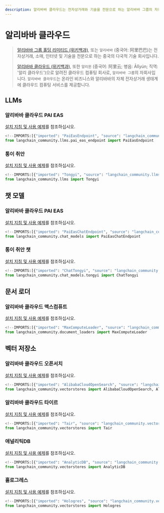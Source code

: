 ```yaml
---
description: 알리바바 클라우드는 전자상거래와 기술을 전문으로 하는 알리바바 그룹의 자회사로, 클라우드 컴퓨팅 서비스를 제공합니다.
---
```


# 알리바바 클라우드

> [알리바바 그룹 홀딩 리미티드 (위키백과)](https://en.wikipedia.org/wiki/Alibaba_Group), 또는 `알리바바`
(중국어: 阿里巴巴)는 전자상거래, 소매, 인터넷 및 기술을 전문으로 하는 중국의 다국적 기술 회사입니다.
> 
> [알리바바 클라우드 (위키백과)](https://en.wikipedia.org/wiki/Alibaba_Cloud), 또한 `알리윈`
(중국어: 阿里云; 병음: Ālǐyún; 직역: '알리 클라우드')으로 알려진 클라우드 컴퓨팅 회사로, `알리바바 그룹`의 자회사입니다. `알리바바 클라우드`는 온라인 비즈니스와 알리바바의 자체 전자상거래 생태계에 클라우드 컴퓨팅 서비스를 제공합니다.

## LLMs

### 알리바바 클라우드 PAI EAS

[설치 지침 및 사용 예제](/docs/integrations/llms/alibabacloud_pai_eas_endpoint)를 참조하십시오.

```python
<!--IMPORTS:[{"imported": "PaiEasEndpoint", "source": "langchain_community.llms.pai_eas_endpoint", "docs": "https://api.python.langchain.com/en/latest/llms/langchain_community.llms.pai_eas_endpoint.PaiEasEndpoint.html", "title": "Alibaba Cloud"}]-->
from langchain_community.llms.pai_eas_endpoint import PaiEasEndpoint
```


### 통이 취안

[설치 지침 및 사용 예제](/docs/integrations/llms/tongyi)를 참조하십시오.

```python
<!--IMPORTS:[{"imported": "Tongyi", "source": "langchain_community.llms", "docs": "https://api.python.langchain.com/en/latest/llms/langchain_community.llms.tongyi.Tongyi.html", "title": "Alibaba Cloud"}]-->
from langchain_community.llms import Tongyi
```


## 챗 모델

### 알리바바 클라우드 PAI EAS

[설치 지침 및 사용 예제](/docs/integrations/chat/alibaba_cloud_pai_eas)를 참조하십시오.

```python
<!--IMPORTS:[{"imported": "PaiEasChatEndpoint", "source": "langchain_community.chat_models", "docs": "https://api.python.langchain.com/en/latest/chat_models/langchain_community.chat_models.pai_eas_endpoint.PaiEasChatEndpoint.html", "title": "Alibaba Cloud"}]-->
from langchain_community.chat_models import PaiEasChatEndpoint
```


### 통이 취안 챗

[설치 지침 및 사용 예제](/docs/integrations/chat/tongyi)를 참조하십시오.

```python
<!--IMPORTS:[{"imported": "ChatTongyi", "source": "langchain_community.chat_models.tongyi", "docs": "https://api.python.langchain.com/en/latest/chat_models/langchain_community.chat_models.tongyi.ChatTongyi.html", "title": "Alibaba Cloud"}]-->
from langchain_community.chat_models.tongyi import ChatTongyi
```


## 문서 로더

### 알리바바 클라우드 맥스컴퓨트

[설치 지침 및 사용 예제](/docs/integrations/document_loaders/alibaba_cloud_maxcompute)를 참조하십시오.

```python
<!--IMPORTS:[{"imported": "MaxComputeLoader", "source": "langchain_community.document_loaders", "docs": "https://api.python.langchain.com/en/latest/document_loaders/langchain_community.document_loaders.max_compute.MaxComputeLoader.html", "title": "Alibaba Cloud"}]-->
from langchain_community.document_loaders import MaxComputeLoader
```


## 벡터 저장소

### 알리바바 클라우드 오픈서치

[설치 지침 및 사용 예제](/docs/integrations/vectorstores/alibabacloud_opensearch)를 참조하십시오.

```python
<!--IMPORTS:[{"imported": "AlibabaCloudOpenSearch", "source": "langchain_community.vectorstores", "docs": "https://api.python.langchain.com/en/latest/vectorstores/langchain_community.vectorstores.alibabacloud_opensearch.AlibabaCloudOpenSearch.html", "title": "Alibaba Cloud"}, {"imported": "AlibabaCloudOpenSearchSettings", "source": "langchain_community.vectorstores", "docs": "https://api.python.langchain.com/en/latest/vectorstores/langchain_community.vectorstores.alibabacloud_opensearch.AlibabaCloudOpenSearchSettings.html", "title": "Alibaba Cloud"}]-->
from langchain_community.vectorstores import AlibabaCloudOpenSearch, AlibabaCloudOpenSearchSettings
```


### 알리바바 클라우드 타이르

[설치 지침 및 사용 예제](/docs/integrations/vectorstores/tair)를 참조하십시오.

```python
<!--IMPORTS:[{"imported": "Tair", "source": "langchain_community.vectorstores", "docs": "https://api.python.langchain.com/en/latest/vectorstores/langchain_community.vectorstores.tair.Tair.html", "title": "Alibaba Cloud"}]-->
from langchain_community.vectorstores import Tair
```


### 애널리틱DB

[설치 지침 및 사용 예제](/docs/integrations/vectorstores/analyticdb)를 참조하십시오.

```python
<!--IMPORTS:[{"imported": "AnalyticDB", "source": "langchain_community.vectorstores", "docs": "https://api.python.langchain.com/en/latest/vectorstores/langchain_community.vectorstores.analyticdb.AnalyticDB.html", "title": "Alibaba Cloud"}]-->
from langchain_community.vectorstores import AnalyticDB
```


### 홀로그레스

[설치 지침 및 사용 예제](/docs/integrations/vectorstores/hologres)를 참조하십시오.

```python
<!--IMPORTS:[{"imported": "Hologres", "source": "langchain_community.vectorstores", "docs": "https://api.python.langchain.com/en/latest/vectorstores/langchain_community.vectorstores.hologres.Hologres.html", "title": "Alibaba Cloud"}]-->
from langchain_community.vectorstores import Hologres
```